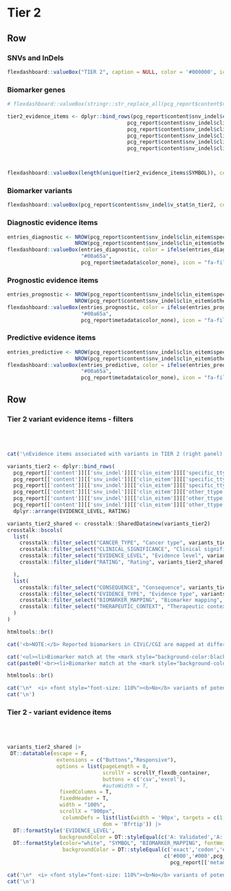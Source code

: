 
Tier 2 {data-navmenu="SNVs and InDels"}
================================================================== 

Row
-------------------------------------

### SNVs and InDels

```r
flexdashboard::valueBox("TIER 2", caption = NULL, color = '#000000', icon = NULL)
```

### Biomarker genes

```r
# flexdashboard::valueBox(stringr::str_replace_all(pcg_report$content$value_box$tier2,"Tier 2 variants:\n",""), color = pcg_report$metadata$color_value_box, icon = "fa-dna")

tier2_evidence_items <- dplyr::bind_rows(pcg_report$content$snv_indel$clin_eitem$specific_ttype$diagnostic$C_D_E,
                                       pcg_report$content$snv_indel$clin_eitem$other_ttype$diagnostic$A_B,
                                       pcg_report$content$snv_indel$clin_eitem$specific_ttype$prognostic$C_D_E,
                                       pcg_report$content$snv_indel$clin_eitem$other_ttype$prognostic$A_B,
                                       pcg_report$content$snv_indel$clin_eitem$specific_ttype$predictive$C_D_E,
                                       pcg_report$content$snv_indel$clin_eitem$other_ttype$predictive$A_B)



flexdashboard::valueBox(length(unique(tier2_evidence_items$SYMBOL)), color = pcg_report$metadata$color_value_box)

```

### Biomarker variants

```r
flexdashboard::valueBox(pcg_report$content$snv_indel$v_stat$n_tier2, color = pcg_report$metadata$color_value_box, icon = "fa-dna")
```


### Diagnostic evidence items

```r
entries_diagnostic <- NROW(pcg_report$content$snv_indel$clin_eitem$specific_ttype$diagnostic$C_D_E) +
                      NROW(pcg_report$content$snv_indel$clin_eitem$other_ttype$diagnostic$A_B)
flexdashboard::valueBox(entries_diagnostic, color = ifelse(entries_diagnostic > 0,
                        "#00a65a",
                        pcg_report$metadata$color_none), icon = "fa-file-prescription")
```

### Prognostic evidence items

```r
entries_prognostic <- NROW(pcg_report$content$snv_indel$clin_eitem$specific_ttype$prognostic$C_D_E) +
                      NROW(pcg_report$content$snv_indel$clin_eitem$other_ttype$prognostic$A_B)
flexdashboard::valueBox(entries_prognostic, color = ifelse(entries_prognostic > 0,
                        "#00a65a",
                        pcg_report$metadata$color_none), icon = "fa-file-prescription")
```

### Predictive evidence items

```r
entries_predictive <- NROW(pcg_report$content$snv_indel$clin_eitem$specific_ttype$predictive$C_D_E) +
                      NROW(pcg_report$content$snv_indel$clin_eitem$other_ttype$predictive$A_B)
flexdashboard::valueBox(entries_predictive, color = ifelse(entries_predictive > 0,
                        "#00a65a",
                        pcg_report$metadata$color_none), icon = "fa-file-prescription")
```


Row
-----------------------------------------------------

### Tier 2 variant evidence items - filters {data-padding=15 data-width=300}

<br><br>

```r

cat('\nEvidence items associated with variants in TIER 2 (right panel) can be interactively explored according to various criteria\n:')

variants_tier2 <- dplyr::bind_rows(
  pcg_report[['content']][['snv_indel']][['clin_eitem']][['specific_ttype']][['diagnostic']][['C_D_E']],
  pcg_report[['content']][['snv_indel']][['clin_eitem']][['specific_ttype']][['predictive']][['C_D_E']],
  pcg_report[['content']][['snv_indel']][['clin_eitem']][['specific_ttype']][['diagnostic']][['C_D_E']],
  pcg_report[['content']][['snv_indel']][['clin_eitem']][['other_ttype']][['diagnostic']][['A_B']],
  pcg_report[['content']][['snv_indel']][['clin_eitem']][['other_ttype']][['predictive']][['A_B']],
  pcg_report[['content']][['snv_indel']][['clin_eitem']][['other_ttype']][['prognostic']][['A_B']]) |>
  dplyr::arrange(EVIDENCE_LEVEL, RATING)

variants_tier2_shared <- crosstalk::SharedData$new(variants_tier2)
crosstalk::bscols(
  list(
    crosstalk::filter_select("CANCER_TYPE", "Cancer type", variants_tier2_shared, ~CANCER_TYPE),
    crosstalk::filter_select("CLINICAL_SIGNIFICANCE", "Clinical significance", variants_tier2_shared, ~CLINICAL_SIGNIFICANCE),
    crosstalk::filter_select("EVIDENCE_LEVEL", "Evidence level", variants_tier2_shared, ~EVIDENCE_LEVEL),
    crosstalk::filter_slider("RATING", "Rating", variants_tier2_shared, ~RATING, min = 0, max = 5, step = 1, ticks = T)

  ),
  list(
    crosstalk::filter_select("CONSEQUENCE", "Consequence", variants_tier2_shared, ~CONSEQUENCE),
    crosstalk::filter_select("EVIDENCE_TYPE", "Evidence type", variants_tier2_shared, ~EVIDENCE_TYPE),
    crosstalk::filter_select("BIOMARKER_MAPPING", "Biomarker mapping", variants_tier2_shared, ~BIOMARKER_MAPPING),
    crosstalk::filter_select("THERAPEUTIC_CONTEXT", "Therapeutic context", variants_tier2_shared, ~THERAPEUTIC_CONTEXT)
  )
)

htmltools::br()
```


```r

cat('<b>NOTE:</b> Reported biomarkers in CIViC/CGI are mapped at different resolutions (i.e. filter <b>Biomarker mapping</b>). The accuracy of a match between variants in the tumor sample and the reported biomarkers will vary accordingly (highlighted by gene symbols with different color backgrounds):\n\n')

cat('<ul><li>Biomarker match at the <mark style="background-color:black; font-weight:bold; color:white">exact variant/codon level</mark></li>')
cat(paste0('<br><li>Biomarker match at the <mark style="background-color:', pcg_report[['metadata']][['color_palette']][['warning']][['values']][1],'; color:white; font-weight:bold">exon/gene level</mark></li></ul>\n'))

htmltools::br()

```


```r
cat('\n*  <i> <font style="font-size: 110%"><b>No</b> variants of potential clinical significance found.</font></i>', sep = '\n')
cat('\n')
```


### Tier 2  - variant evidence items {data-padding=15}

<br><br>

```r

variants_tier2_shared |>
 DT::datatable(escape = F, 
                extensions = c("Buttons","Responsive"), 
                options = list(pageLength = 8, 
                               scrollY = scrollY_flexdb_container, 
                               buttons = c('csv','excel'), 
                               #autoWidth = T, 
                 fixedColumns = T,
                 fixedHeader = T,
                 width = "100%",
                 scrollX = "900px",
                  columnDefs = list(list(width = '90px', targets = c(1,2,3,4,5,6))),
                               dom = 'Bfrtip')) |>
  DT::formatStyle('EVIDENCE_LEVEL', 
                 backgroundColor = DT::styleEqual(c('A: Validated','A: FDA/NCCN/ELN guidelines','B: Clinical evidence','B1: Clinical evidence: late trials','B2: Clinical evidence: early trials','C: Case study','D: Preclinical evidence','E: Indirect evidence'), c("#009E73","#009E73","#56B4E9", "#56B4E9","#56B4E9","#0072B2","#E69F00", "#F0E442"))) |>
  DT::formatStyle(color="white", "SYMBOL", "BIOMARKER_MAPPING", fontWeight = 'bold', `text-align` = 'center',
                  backgroundColor = DT::styleEqual(c('exact','codon','exon','gene'), 
                                                   c('#000','#000',pcg_report[['metadata']][['color_palette']][['warning']][['values']][1],
                                                     pcg_report[['metadata']][['color_palette']][['warning']][['values']][1])))

```

```r
cat('\n*  <i> <font style="font-size: 110%"><b>No</b> variants of potential clinical significance found.</font></i>', sep = '\n')
cat('\n')
```

